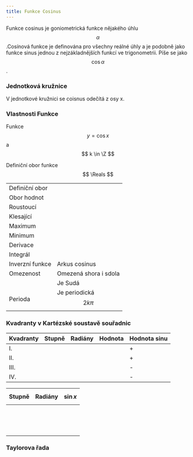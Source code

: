 ```yaml
---
title: Funkce Cosinus
---
```



Funkce cosinus je goniometrická funkce nějakého úhlu $$ \displaystyle \alpha $$.Cosínová funkce je definována pro všechny reálné úhly a je podobně jako funkce sinus jednou z nejzákladnějších funkcí ve trigonometrii.
Píše se jako $$ \cos \alpha $$. 

### Jednotková kružnice
V jednotkové kružnici se coisnus odečítá z osy x.

### Vlastnosti Funkce 
Funkce $$ \displaystyle y = \cos x $$ a $$ k \in \Z $$

Definiční obor funkce $$ \Reals $$

| | |
| --- | --- |
| Definiční obor | <Latex formula="\displaystyle \Reals" /> |
| Obor hodnot | <Latex formula="\displaystyle \langle -1 ; 1 \rangle" /> |
| Roustoucí | <Latex formula="\displaystyle \Big( \pi + 2k \pi ; 2 \pi + 2k \pi \Big)" /> |
| Klesající | <Latex formula="\displaystyle \Big( 2k \pi , \pi ;  2k \pi \Big)" /> |
| Maximum | <Latex formula="1 \space v \space bodě \space \space 0 ,  2k \pi" /> |
| Minimum | <Latex formula="-1 \space v \space bodě \space \space \frac{3}{2} \pi , k \pi " /> |
| Derivace | <Latex formula="\displaystyle ( \cos x )' = - \sin x" /> |
| Integrál | <Latex formula="\displaystyle \int \cos x \ d x = \sin x + c" /> |
| Inverzní funkce | <Latex formula="\arccos \alpha" /> Arkus cosinus |
| Omezenost | Omezená shora i sdola |
| | Je Sudá |
| Perioda | Je periodická $$ 2 k \pi $$ |

### Kvadranty v Kartézské soustavě souřadnic 
| Kvadranty | Stupně | Radiány | Hodnota | Hodnota sinu |
| --- | --- | --- | --- | --- |
| I. | <Latex formula="0° \leqq x \leqq 90°" /> | <Latex formula="0 \leqq x \leqq \frac{\pi}{2}" /> | <Latex formula="\langle 0 ; 1 \rangle" /> | + |
| II. | <Latex formula="90° \leqq x \leqq 180°" /> | <Latex formula="\frac{\pi}{2} \leqq x \leqq \pi" /> | <Latex formula="\langle 0 ; 1 \rangle" /> | + |
| III. | <Latex formula="180° \leqq x \leqq 270°" /> | <Latex formula="\pi < x < \frac{3}{2} \pi" /> | <Latex formula="\langle -1 ; 0 \rangle" /> | - |
| IV. | <Latex formula="270° \leqq x \leqq 360° " /> | <Latex formula="\frac{3}{2} \pi < x < 2 \pi" /> | <Latex formula="\langle -1 ; 0 \rangle" /> | - |

| Stupně | Radiány | $$ \sin x $$ |
| --- | --- | --- |
| <Latex formula="0°" /> | <Latex formula="0" /> | <Latex formula="1" /> |
| <Latex formula="15°" /> | <Latex formula="\frac{\pi}{12}" /> | <Latex formula="\frac{\sqrt{6} + \sqrt{2}}{4}" /> |
| <Latex formula="30°" /> | <Latex formula="\frac{\pi}{6}" /> | <Latex formula="\frac{\sqrt{3}}{2}" /> |
| <Latex formula="45°" /> | <Latex formula="\frac{\pi}{4}" /> | <Latex formula="\frac{\sqrt{2}}{2}" /> |
| <Latex formula="75°" /> | <Latex formula="\frac{5 \pi}{12}" /> | <Latex formula="\frac{\sqrt{6} - \sqrt{2}}{4}" /> |
| <Latex formula="90°" /> | <Latex formula="\frac{\pi}{2}" /> | <Latex formula="0" /> |
| <Latex formula="105°" /> | <Latex formula="\frac{7 \pi}{12}" /> | <Latex formula="\frac{\sqrt{2} - \sqrt{6}}{4}" /> |
| <Latex formula="120°" /> | <Latex formula="\frac{2 \pi}{3}" /> | <Latex formula="- \frac{1}{2}" /> |
| <Latex formula="135°" /> | <Latex formula="\frac{3 \pi}{4}" /> | <Latex formula="- \frac{\sqrt{2}}{2}" /> |
| <Latex formula="150°" /> | <Latex formula="\frac{5 \pi}{6}" /> | <Latex formula="- \frac{ \sqrt{3}}{2}" /> |
| <Latex formula="165°" /> | <Latex formula="\frac{11 \pi}{12}" /> | <Latex formula="- \frac{\sqrt{6} + \sqrt{2}}{4}" /> |
| <Latex formula="180°" /> | <Latex formula="\pi" /> | <Latex formula="-1" /> |
| <Latex formula="270°" /> | <Latex formula="\frac{3}{2} \pi" /> | <Latex formula="0" /> |
| <Latex formula="360°" /> | <Latex formula="2 \pi" /> | <Latex formula="1" /> |

### Taylorova řada 
<Latex formula="\displaystyle \cos x = 1 - \frac{x^2}{2!} + \frac{x^4}{4!} - \frac{x^6}{6!} + \cdots =  \sum_{n = 0}^{\infty} \frac{(-1)^n x^{2n}}{(2n)!}" />